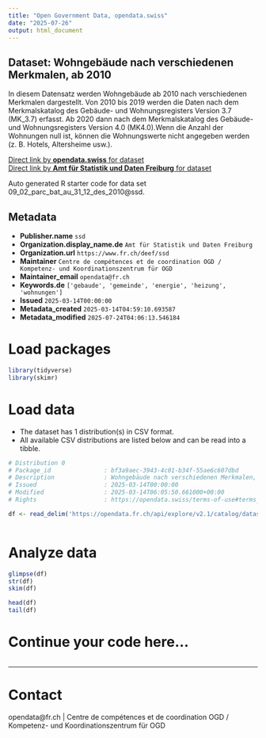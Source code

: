 ```yaml
---
title: "Open Government Data, opendata.swiss"
date: "2025-07-26"
output: html_document
---
```


## Dataset: Wohngebäude nach verschiedenen Merkmalen, ab 2010

In diesem Datensatz werden Wohngebäude ab 2010 nach verschiedenen Merkmalen dargestellt. Von 2010 bis 2019 werden die Daten nach dem Merkmalskatalog des Gebäude- und Wohnungsregisters Version 3.7 (MK_3.7) erfasst. Ab 2020 dann nach dem Merkmalskatalog des Gebäude- und Wohnungsregisters Version 4.0 (MK4.0).Wenn die Anzahl der Wohnungen null ist, können die Wohnungswerte nicht angegeben werden (z. B. Hotels, Altersheime usw.).

[Direct link by **opendata.swiss** for dataset](https://opendata.swiss/de/dataset/wohngebaude-nach-verschiedenen-merkmalen-ab-2010)<br>
[Direct link by **Amt für Statistik und Daten Freiburg** for dataset](https://opendata.fr.ch/explore/dataset/09_02_parc_bat_au_31_12_des_2010/)

Auto generated R starter code for data set 09_02_parc_bat_au_31_12_des_2010@ssd.

## Metadata

- **Publisher.name** `ssd`
- **Organization.display_name.de** `Amt für Statistik und Daten Freiburg`
- **Organization.url** `https://www.fr.ch/deef/ssd`
- **Maintainer** `Centre de compétences et de coordination OGD / Kompetenz- und Koordinationszentrum für OGD`
- **Maintainer_email** `opendata@fr.ch`
- **Keywords.de** `['gebaude', 'gemeinde', 'energie', 'heizung', 'wohnungen']`
- **Issued** `2025-03-14T00:00:00`
- **Metadata_created** `2025-03-14T04:59:10.693587`
- **Metadata_modified** `2025-07-24T04:06:13.546184`


# Load packages

```r

library(tidyverse)
library(skimr)

```

# Load data

-   The dataset has 1 distribution(s) in CSV format.
-   All available CSV distributions are listed below and can be read into a tibble.

```r

# Distribution 0
# Package_id               : bf3a9aec-3943-4c01-b34f-55ae6c607dbd
# Description              : Wohngebäude nach verschiedenen Merkmalen, ab 2010 (csv)
# Issued                   : 2025-03-14T00:00:00
# Modified                 : 2025-03-14T06:05:50.661000+00:00
# Rights                   : https://opendata.swiss/terms-of-use#terms_by

df <- read_delim('https://opendata.fr.ch/api/explore/v2.1/catalog/datasets/09_02_parc_bat_au_31_12_des_2010/exports/csv?use_labels=true')



```

# Analyze data

```r

glimpse(df)
str(df)
skim(df)

head(df)
tail(df)

```

# Continue your code here...

```r

```

------------------------------------------------------------------------

# Contact

opendata@fr.ch | Centre de compétences et de coordination OGD / Kompetenz- und Koordinationszentrum für OGD
